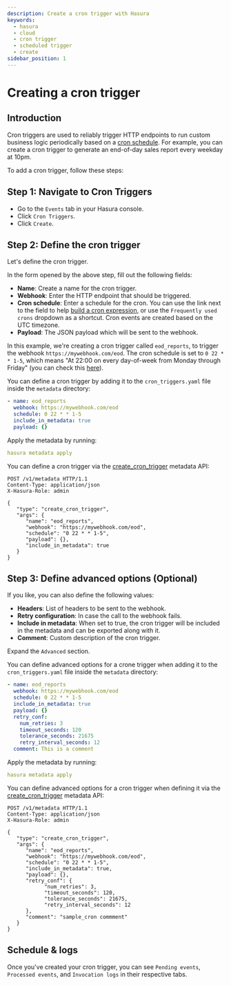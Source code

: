 ```yaml
---
description: Create a cron trigger with Hasura
keywords:
  - hasura
  - cloud
  - cron trigger
  - scheduled trigger
  - create
sidebar_position: 1
---
```



# Creating a cron trigger

## Introduction

Cron triggers are used to reliably trigger HTTP endpoints to run custom business logic periodically based on a [cron schedule](https://en.wikipedia.org/wiki/Cron). For example, you can create a cron trigger to generate an end-of-day sales report every weekday at 10pm.

To add a cron trigger, follow these steps:

## Step 1: Navigate to Cron Triggers

- Go to the `Events` tab in your Hasura console.
- Click `Cron Triggers`.
- Click `Create`.

<Thumbnail
  src="/img/graphql/core/event-triggers/create-cron.png"
  alt="Adding a cron trigger"
  width="1000px"
/>

## Step 2: Define the cron trigger

Let's define the cron trigger.

<Tabs className="api-tabs">
<TabItem value="console" label="Console">

In the form opened by the above step, fill out the following fields:

- **Name**: Create a name for the cron trigger.
- **Webhook**: Enter the HTTP endpoint that should be triggered.
- **Cron schedule**: Enter a schedule for the cron. You can use the link next to the field to help [build a cron expression](https://crontab.guru/#*_*_*_*_*), or use the `Frequently used crons` dropdown as a shortcut. Cron events are created based on the UTC timezone.
- **Payload**: The JSON payload which will be sent to the webhook.

<Thumbnail
  src="/img/graphql/core/event-triggers/define-cron-trigger.png"
  alt="Defining a cron trigger"
  width="550px"
/>

In this example, we're creating a cron trigger called `eod_reports`, to trigger the webhook `https://mywebhook.com/eod`. The cron schedule is set to `0 22 * * 1-5`, which means "At 22:00 on every day-of-week from Monday through Friday" (you can check this [here](https://crontab.guru/#0_22_*_*_1-5)). 

</TabItem>
<TabItem value="cli" label="CLI">

You can define a cron trigger by adding it to the `cron_triggers.yaml` file inside the `metadata` directory:

```yaml
- name: eod_reports
  webhook: https://mywebhook.com/eod
  schedule: 0 22 * * 1-5
  include_in_metadata: true
  payload: {}
```

Apply the metadata by running:

```yaml
hasura metadata apply
```

</TabItem>
<TabItem value="api" label="API">

You can define a cron trigger via the [create_cron_trigger](/graphql/core/api-reference/metadata-api/scheduled-triggers.mdx#metadata-create-cron-trigger) metadata API:

```http
POST /v1/metadata HTTP/1.1
Content-Type: application/json
X-Hasura-Role: admin

{
   "type": "create_cron_trigger",
   "args": {
      "name": "eod_reports",
      "webhook": "https://mywebhook.com/eod",
      "schedule": "0 22 * * 1-5",
      "payload": {},
      "include_in_metadata": true
   }
}
```

</TabItem>
</Tabs>

## Step 3: Define advanced options (Optional)

If you like, you can also define the following values:

- **Headers**: List of headers to be sent to the webhook.
- **Retry configuration**: In case the call to the webhook fails.
- **Include in metadata**: When set to true, the cron trigger will be included in the metadata and can be exported along with it.
- **Comment**: Custom description of the cron trigger.

<Tabs className="api-tabs">
<TabItem value="console" label="Console">

Expand the `Advanced` section.

<Thumbnail
  src="/img/graphql/core/event-triggers/advanced-cron.png"
  alt="Defining advanced options for a cron trigger"
  width="700px"
/>

</TabItem>
<TabItem value="cli" label="CLI">

You can define advanced options for a crone trigger when adding it to the `cron_triggers.yaml` file inside the `metadata` directory:

```yaml
- name: eod_reports
  webhook: https://mywebhook.com/eod
  schedule: 0 22 * * 1-5
  include_in_metadata: true
  payload: {}
  retry_conf:
    num_retries: 3
    timeout_seconds: 120
    tolerance_seconds: 21675
    retry_interval_seconds: 12
  comment: This is a comment
```

Apply the metadata by running:

```yaml
hasura metadata apply
```

</TabItem>
<TabItem value="api" label="API">

You can define advanced options for a cron trigger when defining it via the [create_cron_trigger](/graphql/core/api-reference/metadata-api/scheduled-triggers.mdx#metadata-create-cron-trigger) metadata API:

```http
POST /v1/metadata HTTP/1.1
Content-Type: application/json
X-Hasura-Role: admin

{
   "type": "create_cron_trigger",
   "args": {
      "name": "eod_reports",
      "webhook": "https://mywebhook.com/eod",
      "schedule": "0 22 * * 1-5",
      "include_in_metadata": true,
      "payload": {},
      "retry_conf": {
            "num_retries": 3,
            "timeout_seconds": 120,
            "tolerance_seconds": 21675,
            "retry_interval_seconds": 12
      },
      "comment": "sample_cron commment"
   }
}
```

</TabItem>
</Tabs>

## Schedule & logs

Once you've created your cron trigger, you can see `Pending events`, `Processed events`, and `Invocation logs` in their respective tabs.

<Thumbnail
  src="/img/graphql/core/event-triggers/pending-cron.png"
  alt="Schedule and logs for cron triggers"
  width="1200px"
/>
